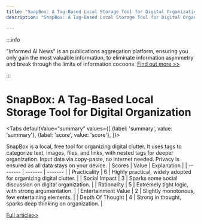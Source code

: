 ```yaml
---
title: "SnapBox: A Tag-Based Local Storage Tool for Digital Organization"
description: "SnapBox: A Tag-Based Local Storage Tool for Digital Organization"

---
```



:::info

"Informed AI News" is an publications aggregation platform, ensuring you only gain the most valuable information, to eliminate information asymmetry and break through the limits of information cocoons.  [Find out more >>](/)

:::

# SnapBox: A Tag-Based Local Storage Tool for Digital Organization


<Tabs
	defaultValue="summary"
	values={[
	{label: 'summary', value: 'summary'},
	{label: 'score', value: 'score'},
]}>
<TabItem value="summary">


SnapBox is a local, free tool for organizing digital clutter. It uses tags to categorize text, images, files, and links, with nested tags for deeper organization. Input data via copy-paste, no internet needed. Privacy is ensured as all data stays on your device.
</TabItem>
<TabItem value="score">
	| Scores     | Value   | Explanation |
	| -------- | ------- | ------- |
	| Practicality  | 6    | Highly practical, widely adopted for organizing digital clutter.    |
	| Social Impact | 3     | Sparks some social discussion on digital organization.    |
	| Rationality    | 5    | Extremely tight logic, with strong argumentation.    |
	| Entertainment Value    | 2    | Slightly monotonous, few entertaining elements.    |
	| Depth Of Thought    | 4    | Strong in thought, sparks deep thinking on organization.    |
</TabItem>
</Tabs>

[Full article>>](https://github.com/ruanyf/weekly/issues/5158)
